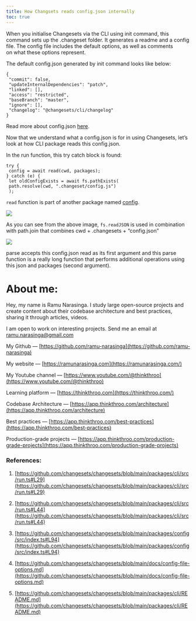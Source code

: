 ```yaml
---
title: How Changsets reads config.json internally
toc: true
---
```


When you initialise Changesets via the CLI using init command, this command sets up the .changeset folder. It generates a readme and a config file. The config file includes the default options, as well as comments   
on what these options represent.

The default config.json generated by init command looks like below:

```plaintext
{
 "commit": false,
 "updateInternalDependencies": "patch",
 "linked": [],
 "access": "restricted",
 "baseBranch": "master",
 "ignore": [],
 "changelog": "@changesets/cli/changelog"
}
```

Read more about config.json [here](https://github.com/changesets/changesets/blob/main/docs/config-file-options.md).

Now that we understand what a config.json is for in using Changesets, let’s look at how CLI package reads this config.json.

In the run function, this try catch block is found:

```plaintext
try {
 config = await read(cwd, packages);
} catch (e) {
 let oldConfigExists = await fs.pathExists(
 path.resolve(cwd, ".changeset/config.js")
 );
```

`read` function is part of another package named [config](https://github.com/changesets/changesets/blob/main/packages/config/src/index.ts#L94).

![](https://cdn-images-1.medium.com/max/1600/1*myvRzlYdDrHtZBpyQzJX-Q.png)

As you can see from the above image, `fs.readJSON` is used in combination with path.join that combines cwd + .changesets + “config.json”

![](https://cdn-images-1.medium.com/max/1600/1*_E9sStHNLd5Xb3NwSaKIWQ.png)

parse accepts this config.json read as its first argument and this parse function is a really long function that performs additional operations using this json and packages (second argument).

# **About me:**

Hey, my name is Ramu Narasinga. I study large open-source projects and create content about their codebase architecture and best practices, sharing it through articles, videos.

I am open to work on interesting projects. Send me an email at ramu.narasinga@gmail.com

My Github — [https://github.com/ramu-narasinga](https://github.com/ramu-narasinga)

My website — [https://ramunarasinga.com](https://ramunarasinga.com/)

My Youtube channel — [https://www.youtube.com/@thinkthroo](https://www.youtube.com/@thinkthroo)

Learning platform — [https://thinkthroo.com](https://thinkthroo.com/)

Codebase Architecture — [https://app.thinkthroo.com/architecture](https://app.thinkthroo.com/architecture)

Best practices — [https://app.thinkthroo.com/best-practices](https://app.thinkthroo.com/best-practices)

Production-grade projects — [https://app.thinkthroo.com/production-grade-projects](https://app.thinkthroo.com/production-grade-projects)

### References:

1. [https://github.com/changesets/changesets/blob/main/packages/cli/src/run.ts#L29](https://github.com/changesets/changesets/blob/main/packages/cli/src/run.ts#L29)
    
2. [https://github.com/changesets/changesets/blob/main/packages/cli/src/run.ts#L44](https://github.com/changesets/changesets/blob/main/packages/cli/src/run.ts#L44)
    
3. [https://github.com/changesets/changesets/blob/main/packages/config/src/index.ts#L94](https://github.com/changesets/changesets/blob/main/packages/config/src/index.ts#L94)
    
4. [https://github.com/changesets/changesets/blob/main/docs/config-file-options.md](https://github.com/changesets/changesets/blob/main/docs/config-file-options.md)
    
5. [https://github.com/changesets/changesets/blob/main/packages/cli/README.md](https://github.com/changesets/changesets/blob/main/packages/cli/README.md)